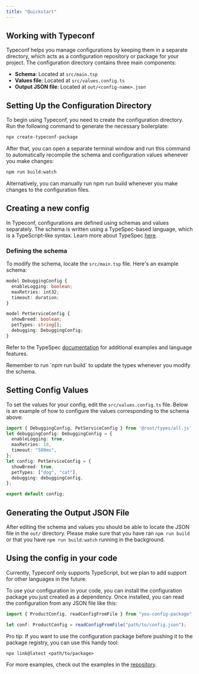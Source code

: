 ```yaml
---
title: "Quickstart"
---
```


## Working with Typeconf

Typeconf helps you manage configurations by keeping them in a separate
directory, which acts as a configuration repository or package for your project.
The configuration directory contains three main components:

- **Schema**: Located at `src/main.tsp`
- **Values file**: Located at `src/values.config.ts`
- **Output JSON file**: Located at `out/<config-name>.json`

## Setting Up the Configuration Directory

To begin using Typeconf, you need to create the configuration directory. Run the following command to generate the necessary boilerplate:

```bash
npx create-typeconf-package
```

After that, you can open a separate terminal window and run this command to
automatically recompile the schema and configuration values whenever you make
changes:

```bash
npm run build:watch
```
Alternatively, you can manually run npm run build whenever you make changes to the configuration files.

## Creating a new config

In Typeconf, configurations are defined using schemas and values separately. The
schema is written using a TypeSpec-based language, which is a TypeScript-like
syntax. Learn more about TypeSpec [here](https://typespec.io/).

### Defining the schema

To modify the schema, locate the `src/main.tsp` file. Here's an example schema:

```typescript
model DebuggingConfig {
  enableLogging: boolean;
  maxRetries: int32;
  timeout: duration;
}

model PetServiceConfig {
  showBreed: boolean;
  petTypes: string[];
  debugging: DebuggingConfig;
}
```

Refer to the TypeSpec
[documentation](https://typespec.io/docs/language-basics/overview/) for
additional examples and language features.

<Info>
  Remember to run `npm run build` to update the types whenever you modify the schema. 
</Info>

## Setting Config Values

To set the values for your config, edit the `src/values.config.ts` file. Below is
an example of how to configure the values corresponding to the schema above:

```typescript
import { DebuggingConfig, PetServiceConfig } from '@root/types/all.js'
let debuggingConfig: DebuggingConfig = {
  enableLogging: true,
  maxRetries: 10,
  timeout: "500ms",
};
let config: PetServiceConfig = {
  showBreed: true,
  petTypes: ["dog", "cat"],
  debugging: debuggingConfig,
};

export default config;
```

## Generating the Output JSON File

After editing the schema and values you should be able to locate the JSON file
in the `out/` directory. Please make sure that you have ran `npm run build`
or that you have `npm run build:watch` running in the background.

## Using the config in your code

<Warning>
  Currently, Typeconf only supports TypeScript, but we plan to add support for other languages in the future. 
</Warning>

To use your configuration in your code, you can install the configuration
package you just created as a dependency. Once installed, you can read the
configuration from any JSON file like this:

```typescript
import { ProductConfig, readConfigFromFile } from "you-config-package";

let conf: ProductConfig = readConfigFromFile("path/to/config.json");
```

Pro tip: If you want to use the configuration package before pushing it to the package registry, you can use this handy tool:

```
npx link@latest <path/to/package>
```

For more examples, check out the examples in the [repository](https://github.com/typeconf/typeconf/tree/main/examples).
